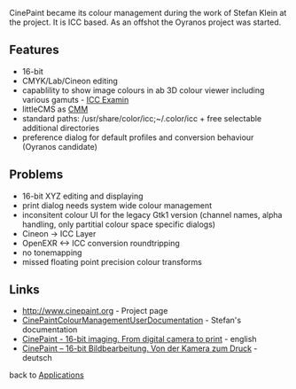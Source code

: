 CinePaint became its colour management during the work of Stefan Klein at the project. It is ICC based. As an offshot the Oyranos project was started. 

== Features ==
* 16-bit
* CMYK/Lab/Cineon editing
* capablility to show image colours in ab 3D colour viewer including various gamuts -  [http://www.behrmann.name/index.php?option=com_content&task=view&id=32&Itemid=70 ICC Examin]
* littleCMS as [[ColourMatchingModuls|CMM]]
* standard paths: /usr/share/color/icc;~/.color/icc + free selectable additional directories
* preference dialog for default profiles and conversion behaviour (Oyranos candidate)

== Problems ==
* 16-bit XYZ editing and displaying
* print dialog needs system wide colour management
* inconsitent colour UI for the legacy Gtk1 version (channel names, alpha handling, only partitial colour space specific dialogs)
* Cineon -> ICC Layer
* OpenEXR <-> ICC conversion roundtripping
* no tonemapping
* missed floating point precision colour transforms

== Links ==
*http://www.cinepaint.org - Project page
*[http://cinepaint.bigasterisk.com/CinePaintColourManagementUserDocumentation CinePaintColourManagementUserDocumentation] - Stefan's documentation
*[http://www.behrmann.name/index.php?option=com_weblinks&task=view&catid=67&id=56&Itemid=85 CinePaint - 16-bit imaging. From digital camera to print] - english
*[http://www.behrmann.name/index.php?option=com_weblinks&task=view&catid=67&id=54&Itemid=86  CinePaint – 16-bit Bildbearbeitung. Von der Kamera zum Druck] - deutsch

back to [[Applications]]
